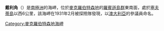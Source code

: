 {{Coord|67|31|S|63|47|E|source:GNIS|display=title}}

'''戴利角'''（{{lang-en|Cape Daly}}）是[[南極洲|南極洲]]的海岬，位於[[麥克羅伯特森地|麥克羅伯特森地]]的[[羅賓遜島群|羅賓遜島群]]東南面，處於[[塞夫蒂島|塞夫蒂島]]以西6公里，該海岬在1931年2月被探險隊發現，以[[澳大利亞|澳大利亞]]的參議員命名。

{{DEFAULTSORT:Cape Daly}}
[[Category:麥克羅伯特森地海岬|Category:麥克羅伯特森地海岬]]


{{MacRobertsonLand-geo-stub}}